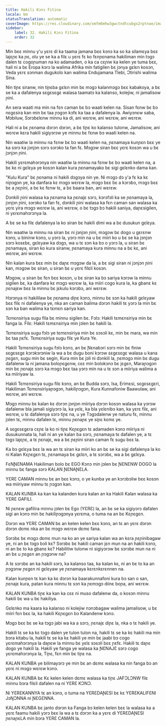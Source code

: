```yaml
---
title: Hakili Kɔnɔ Fitina
locale: bm
statusTranslation: automatic
coverImage: https://res.cloudinary.com/xmfm6mhw3gwctndtcubgx2rptnae/image/upload/v1740337243/small_cover_educacion_fundamental_a051170f1c.webp
sidebar:
    label: 32. Hakili Kɔnɔ Fitina
    order: 32
---
```

Min bɛɛ minnu y'u yɛrɛ di ka taama jamana bɛɛ kɔnɔ ka so ka silamɛya bɛɛ lajɛɲɛ ka ɲɛ, olu ye se ka a filɛ u yɛrɛ fɛ ko fɛnɲɛnama hakiliman min tɔgɔ dalen tɛ cogoɲuman na ko adamaden, o ka ca cɛɲiw ka kelen ye tuma bɛɛ, hali ni a bɛ Eropa kɔrɔ la walima Afrika min fatigilen bɛ jɔnya gɛlɛn kosɔn, Veda yɛrɛ sɔnman dugukolo kan walima Ɛndujamana Tlebi, Ɔtirishi walima Sina.

Nin tiɲɛ siranw, nin tiɲɛba gɛlɛn min bɛ mɔgɔ kalanmɔgɔ bɛɛ kabakoya, a bɛ se ka a dafalenya sɛgɛsɛgɛ walasa taamatɔ ka kalanso, kolejiw, ni jamalisow ɲini.

An sera waati ma min na fɛn caman bɛ bɔ waati kelen na. Sisan fɛnw bɛ bɔ nɛgɛsira kan min bɛ taa ɲɔgɔn kɔfɛ ka taa a dafalenya la. Awiyɔnɛw saba, Mɔbiluw, Sɔrɔbɛlɛnw minnu ka di, ani wɛrɛw, ani wɛrɛw, ani wɛrɛw.

Hali ni a bɛ ɲɛnama dɔrɔn dɔrɔn, a bɛ tiɲɛ ko kalanso tulonw, Jamalisow, ani wɛrɛw kɛra hakili sigiyɔrɔw ye minnu bɛ fɛnw bɔ waati kelen na.

Nin waatiw la minnu na fɛnw bɛ bɔ waati kelen na, ɲɛnamaya kunɲɛn bɛɛ ye ka sɔrɔ ka jɔnjɔn sɔrɔ sɔrɔko ta fan fɛ. Mɔgɔw siran bɛɛ yɛrɛ kosɔn wa u bɛ jɔnjɔn ɲini.

Hakili yɛrɛmahɔrɔnya nin waatiw la minnu na fɛnw bɛ bɔ waati kelen na, a bɛ kɛ ni gɛlɛya ye kosɔn kalan kura ɲɛnamayako bɛ sigi gɛlɛnko dama kan.

"Kulu Kura" bɛ ɲɛnama ni hakili dɔgɔya nin ye. Ni mɔgɔ dɔ y'a fɛ ka kɛ niɲɔgɔn ye, ka danfara kɛ mɔgɔ wɛrɛw la, mɔgɔ bɛɛ bɛ a kɔrɔbɔ, mɔgɔ bɛɛ bɛ a ɲɛɲini, a bɛ kɛ fɛnw tɛ, a bɛ baara ban, ani wɛrɛw.

Dɔnkili ɲini walasa ka ɲɛnama ka ɲɛnajɛ sɔrɔ, kɔrɔfɔli ka se ɲɛnamaya la, jɔnjɔn ɲini, sɔrɔko ta fan fɛ, dɔnkili ɲini walasa ka fɛn caman san walasa ka yɛrɛ yira mɔgɔ wɛrɛw la, ani wɛrɛw, o bɛ tɔgɔ bɔ hakili saniya, daɲɛsigilen, ni yɛrɛmahɔrɔnya la.

A bɛ se ka filɛ dafalenya la ko siran bɛ hakili dimi wa a bɛ dusukun gɛlɛya.

Nin waatiw la minnu na siran bɛ ni jɔnjɔn ɲini, mɔgɔw bɛ dogo u gɛrɛnw kɔnɔ, u bininw kɔnɔ, u yɔrɔ la, yɔrɔ min na u bɛ miiri ko u bɛ se ka jɔnjɔn sɔrɔ kosɛbɛ, gɛlɛyaw ka dɔgɔ, wa u tɛ sɔn ka bɔ o yɔrɔ la, u siran bɛ ɲɛnamaya, siran ko kura siranw, ɲɛnamaya kura minnu na a bɛ kɛ, ani wɛrɛw, ani wɛrɛw.

Nin kalan kura bɛɛ min bɛ daɲɛ mɔgɔw da la, a bɛ sigi siran ni jɔnjɔn ɲini kan, mɔgɔw bɛ siran, u siran bɛ u yɛrɛ filɛli kosɔn.

Mɔgɔw, u siran bɛ fɛn bɛɛ kosɔn, u bɛ siran ka bɔ sariya kɔrɔw la minnu sigilen bɛ, ka danfara kɛ mɔgɔ wɛrɛw la, ka miiri cogo kura la, ka gbanɛ kɛ ɲɛnajɛw bɛɛ la minnu bɛ jɛkulu kɔrɔbɔ, ani wɛrɛw.

Hɔrɔnya ni hakililaw bɛ ɲɛnama diɲɛ kɔnɔ, minnu bɛ sɔn ka hakili gɛlɛyaw bɛɛ filɛ ni dafalenya ye, nka an caman balima dɔrɔn hakili tɛ yɔrɔ la min bɛ sɔn ka ban walima ka tɛmɛn sariya kan.

Tɛmɛnsiriya sugu fila bɛ minnu sigilen bɛ. Fɔlɔ: Hakili tɛmɛnsiriya min bɛ fanga la. Filɛ: Hakili tɛmɛnsiriya min jɔlen bɛ hakili la.

Tɛmɛnsiriya sugu fɔlɔ ye tɛmɛnsiriya min bɛ sɔsɔli kɛ, min bɛ mara, wa min bɛ taa ɲɛfɛ. Tɛmɛnsiriya sugu filɛ ye Kura Ye.

Hakili Tɛmɛnsiriya sugu fɔlɔ kɔnɔ, an bɛ Ɲɛnabɔri sɔrɔ min bɛ finiw sɛgɛsɛgɛ kɔrɔkɔrɔniw la wa a bɛ dugu boni kɔrɔw sɛgɛsɛgɛ walasa u kana ɲɛgɛn, sugu min bɛ segin, Kura min bɛ jɔli ni dɔnkili la, ɲɛmɔgɔ min bɛ dugu dafalenw la ni jamana boloɲɛgɛnw, cɛɛ min bolokɔnɔ bɛ jɛgɛn, Maraɲɔgɔn min bɛ ɲɛnajɛ sɔrɔ ka mɔgɔ bɛɛ taa yɔrɔ min na u tɛ sɔn a miiriya walima a ka miiriyaw la.

Hakili Tɛmɛnsiriya sugu filɛ kɔnɔ, an bɛ Budda sɔrɔ, Isa, Erimɛsi, sɛgɛsɛgɛri, Hakiliman Tɛmɛnsiriyaɲɔgɔn, hakiliɲɔgɔn, Kura Kunnafoniw Baawulaw, ani wɛrɛw, ani wɛrɛw.

Mɔgɔ minnu bɛ kalan kɛ dɔrɔn jɔnjɔn miiriya dɔrɔn kosɔn walasa ka yɔrɔw dafalenw bla jamali sigiyɔrɔ la, ka yɛlɛ, ka bla yɛlɛnibɔ kan, ka yɛrɛ filɛ, ani wɛrɛw, u tɛ dafalenya sɔrɔ tiɲɛ na, u ye Tɔgɔdalenw ye naturu fɛ, minnu jɔlen tɛ, minnu dafalen tɛ, minnu ɲɛnaɲɛ ye siɲɛ kɛmɛ ye.

A sɛgɛsɛgɛra cɛɲɛ la ko ni tiɲɛ Kɛɲɛgɛn tɛ adamaden kɔnɔ miiriya ni dusukunnata la, hali ni an ye kalan ba sɔrɔ, ɲɛnamaya tɛ dafalen ye, a tɛ tɔgɔ lajɛɲɛ, a tɛ ɲɛnajɛ, wa a bɛ ɲɛɲini siran caman fɛ sugu bɛɛ la.

Ka bɔ gɛlɛya bɛɛ la wa an tɛ siran ka miiri ko an bɛ se ka sigi dafalenya la ko ni Kalan Kɛɲɛgɛn tɛ, ɲɛnamaya bɛ gɛlɛn, a tɛ sɔrɔbɛ, wa a bɛ gɛlɛya.

FɛNƝƐNAMA Hakiliman bolo bɛ EGO Kɔnɔ min jɔlen bɛ ƝƐNƐNW DOGO la minnu bɛ fanga sɔrɔ KALAN ƝƐNAƝƐLA.

YƐRƐ CAMAN minnu bɛ an bɛɛ kɔnɔ, o ye kunba ye an kɔrɔbɔliw bɛɛ kosɔn wa miiriyaw minnu tɛ ɲɔgɔn kan.

KALAN KUNBA ka kan ka kalanden kura kalan an ka Hakili Kalan walasa ka YƐRƐ GAFILI.

Ni ɲɛnɛw gafilira minnu jɔlen bɛ Ego (YƐRƐ) la, an bɛ se ka sigiyɔrɔ dafalen sigi an kɔnɔ min bɛ hakiliɲɔgɔnya yɛrɛma, o tuma na an bɛ Kɛɲɛgɛn.

Dɔrɔn wa YƐRƐ CAMAN bɛ an kelen kelen bɛɛ kɔnɔ, an tɛ an yɛrɛ dɔrɔn dɔrɔn dɛmɛ nka an bɛ mɔgɔ wɛrɛw dɛmɛ fana.

Sɔrɔbɛ bɛ mɔgɔ dɛmɛ mun na ko an ye sariya kalan wa an kɛra ɲɛɲinibagaw ye, ni an bɛ tɔgɔ bɔli kɛ? Sɔrɔbɛ bɛ hakili caman jɛn mun na an hakili kɔnɔ, ni an bɛ to ka gbanɛ kɛ? Habilitiw tulonw ni sigiyɔrɔw bɛ sɔrɔbɛ mun na ni an bɛ u ɲɛgɛn an ɲɔgɔnw na?

A tɛ sɔrɔbɛ an ka hakili sɔrɔ, ka kalanso taa, ka kalan kɛ, ni an bɛ to ka an ɲɔgɔnw ɲɛgɛn ni gɛlɛyaw ye ɲɛnamaya kɛrɛnkɛrɛnnen na.

Kalan kunɲɛn tɛ kan ka kɛ dɔrɔn ka baarakunnafoni kura bɔ san o san, ɲɛnajɛ kura, patan kura minnu tɛ sɔn ka ɲɛmɔgɔ diinɛ boɲa, ani wɛrɛw.

KALAN KUNBA tiɲɛ ka kan ka cɛɛ ni muso dafalenw da, o kosɔn minnu hakili bɛ wa u bɛ hakiliya.

Gɛlɛnko ma kaara ka kalanso ni kolejiw nɔnɔbagaw walima jamalisow, u bɛ miiri fɛn bɛɛ la, ka hakili Kɛɲɛgɛn bɔ Kalandenw kɔnɔ.

Mɔgɔ bɛɛ bɛ se ka tɔgɔ jabi wa ka a sɔrɔ, ɲɛnajɛ diɲɛ la, nka o tɛ hakili ye.

Hakili tɛ se ka kɛ tɔgɔ dalen ye tulon tulon na, hakili tɛ se ka kɛ hakili ma min bɔra kitabu la, hakili tɛ se ka kɛ hakili ye min bɛ jaabi bɔ cogo yɛrɛmahɔrɔnya la daɲɛw la minnu bɛ yɛlɛ sɔsɔli bɛɛ ɲɛfɛ. Hakili tɛ daɲɛ dogo ye hakili la. Hakili ye fanga ye walasa ka ƝƐNAJƐ sɔrɔ cogo yɛrɛmahɔrɔnya la, Tiɲɛ, fɛn min bɛ tiɲɛ na.

KALAN KUNBA ye bilimayɔrɔ ye min bɛ an dɛmɛ walasa ka nin fanga bɔ an yɛrɛ ni mɔgɔ wɛrɛw kɔnɔ.

KALAN KUNBA bɛ Kɛ kelen kelen dɛmɛ walasa ka tiɲɛ JAFƆLƆNW filɛ minnu bɔra filɛli dafalen na ni YƐRƐ KƆNƆ.

Ni YƐRƐKANNYA tɛ an kɔnɔ, o tuma na YƐRƐDAƝƐSI bɛ kɛ YƐRƐKALIFƐNI JɔŊƆNNA ni ƝƐGƐNNA.

KALAN KUNBA bɛ janto dɔrɔn ka Fanga bɔ kelen kelen bɛɛ la walasa ka a yɛrɛ faamu hakili yɔrɔ bɛɛ la wa a tɛ dɔrɔn ka a yɛrɛ di YƐRƐDAƝƐSI ɲɛnaɲɛLA min bɔra YƐRƐ CAMAN la.

